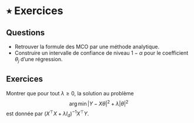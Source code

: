 # ٭ Exercices

## Questions

- Retrouver la formule des MCO par une méthode analytique. 
- Construire un intervalle de confiance de niveau $1-\alpha$ pour le coefficient $\theta_j$ d'une régression. 

## Exercices

:::{#exr-regl2}

Montrer que pour tout $\lambda\geqslant 0$, la solution au problème 
$$ \arg \min |Y - X\theta|^2 + \lambda |\theta|^2$$
est donnée par $(X^\top X + \lambda I_d)^{-1}X^\top Y$. 
:::
